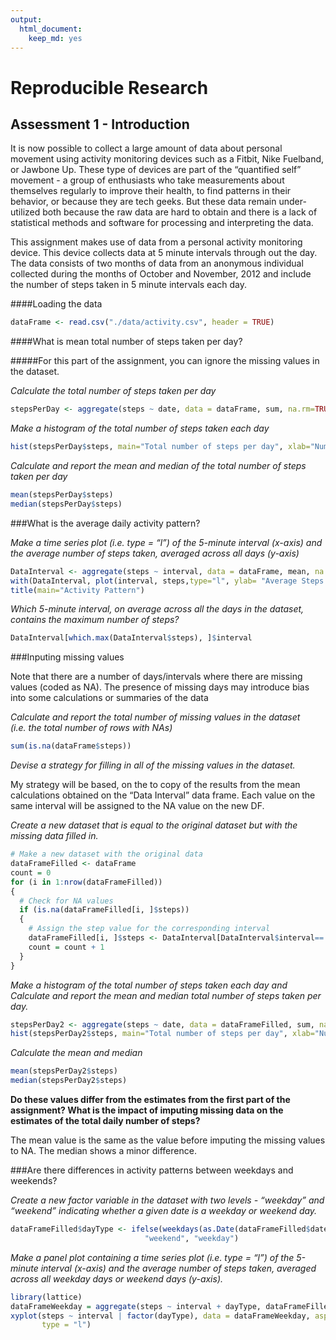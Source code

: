 ```yaml
---
output:
  html_document:
    keep_md: yes
---
```

Reproducible Research
=====================




Assessment 1 - Introduction
----------------------------


It is now possible to collect a large amount of data about personal movement using activity monitoring devices such as a Fitbit, Nike Fuelband, or Jawbone Up. These type of devices are part of the "quantified self" movement - a group of enthusiasts who take measurements about themselves regularly to improve their health, to find patterns in their behavior, or because they are tech geeks. But these data remain under-utilized both because the raw data are hard to obtain and there is a lack of statistical methods and software for processing and interpreting the data.

This assignment makes use of data from a personal activity monitoring device. This device collects data at 5 minute intervals through out the day. The data consists of two months of data from an anonymous individual collected during the months of October and November, 2012 and include the number of steps taken in 5 minute intervals each day.


####Loading the data

```r

dataFrame <- read.csv("./data/activity.csv", header = TRUE)

```



####What is mean total number of steps taken per day?

#####For this part of the assignment, you can ignore the missing values in the dataset.

*Calculate the total number of steps taken per day*

```r

stepsPerDay <- aggregate(steps ~ date, data = dataFrame, sum, na.rm=TRUE)

```

*Make a histogram of the total number of steps taken each day*

```r

hist(stepsPerDay$steps, main="Total number of steps per day", xlab="Number of steps", ylab= "Frequency in minutes", plot=TRUE)

```

*Calculate and report the mean and median of the total number of steps taken per day*

```r
mean(stepsPerDay$steps)
median(stepsPerDay$steps)
```

###What is the average daily activity pattern?


*Make a time series plot (i.e. type = "l") of the 5-minute interval (x-axis) and the average number of steps taken, averaged across all days (y-axis)*
```r
DataInterval <- aggregate(steps ~ interval, data = dataFrame, mean, na.rm=TRUE)
with(DataInterval, plot(interval, steps,type="l", ylab= "Average Steps x Day", xlab="5 min Interval", col="blue"))
title(main="Activity Pattern")
```

*Which 5-minute interval, on average across all the days in the dataset, contains the maximum number of steps?*
```r
DataInterval[which.max(DataInterval$steps), ]$interval
```

###Inputing missing values

Note that there are a number of days/intervals where there are missing values (coded as NA). The presence of missing days may introduce bias into some calculations or summaries of the data

*Calculate and report the total number of missing values in the dataset (i.e. the total number of rows with NAs)*

```r
sum(is.na(dataFrame$steps))
```

*Devise a strategy for filling in all of the missing values in the dataset.*

My strategy  will be based, on the to copy of the results from the mean calculations obtained on the "Data Interval" data frame.
Each value on the same interval will be assigned to the NA value on the new DF.


*Create a new dataset that is equal to the original dataset but with the missing data filled in.*
```r
# Make a new dataset with the original data
dataFrameFilled <- dataFrame
count = 0 
for (i in 1:nrow(dataFrameFilled))
{
  # Check for NA values
  if (is.na(dataFrameFilled[i, ]$steps))
  {
    # Assign the step value for the corresponding interval
    dataFrameFilled[i, ]$steps <- DataInterval[DataInterval$interval== dataFrameFilled[i, ]$interval, ]$steps
    count = count + 1
  }
}

```

*Make a histogram of the total number of steps taken each day and Calculate and report the mean and median total number of steps taken per day.*

```r
stepsPerDay2 <- aggregate(steps ~ date, data = dataFrameFilled, sum, na.rm=TRUE)
hist(stepsPerDay2$steps, main="Total number of steps per day", xlab="Number of steps", ylab= "Frequency in minutes", plot=TRUE)
```

*Calculate the mean and median*

```r
mean(stepsPerDay2$steps)
median(stepsPerDay2$steps)
```

**Do these values differ from the estimates from the first part of the assignment? What is the impact of imputing missing data on the estimates of the total daily number of steps?**

The mean value is the same as the value before imputing the missing values to NA. The median shows a minor difference.

###Are there differences in activity patterns between weekdays and weekends?

*Create a new factor variable in the dataset with two levels - "weekday" and "weekend" indicating whether a given date is a weekday or weekend day.*

```r
dataFrameFilled$dayType <- ifelse(weekdays(as.Date(dataFrameFilled$date,format="%Y-%m-%d")) %in% c("Satuday", "Sunday"), 
                              "weekend", "weekday")
```

*Make a panel plot containing a time series plot (i.e. type = "l") of the 5-minute interval (x-axis) and the average number of steps taken, averaged across all weekday days or weekend days (y-axis).*

```r
library(lattice)
dataFrameWeekday = aggregate(steps ~ interval + dayType, dataFrameFilled, mean)
xyplot(steps ~ interval | factor(dayType), data = dataFrameWeekday, aspect = 1/2, 
       type = "l")
```